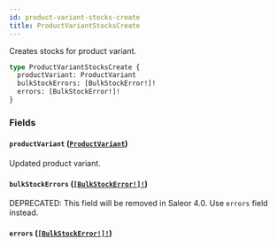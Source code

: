 ```yaml
---
id: product-variant-stocks-create
title: ProductVariantStocksCreate
---
```


Creates stocks for product variant.

```graphql
type ProductVariantStocksCreate {
  productVariant: ProductVariant
  bulkStockErrors: [BulkStockError!]!
  errors: [BulkStockError!]!
}
```

### Fields

#### `productVariant` ([`ProductVariant`](/docs/developer/api-reference/objects/product-variant))

Updated product variant.

#### `bulkStockErrors` ([`[BulkStockError!]!`](/docs/developer/api-reference/objects/bulk-stock-error))

<span class="badge badge--warning">DEPRECATED: This field will be removed in Saleor 4.0. Use `errors` field instead.</span>

#### `errors` ([`[BulkStockError!]!`](/docs/developer/api-reference/objects/bulk-stock-error))
